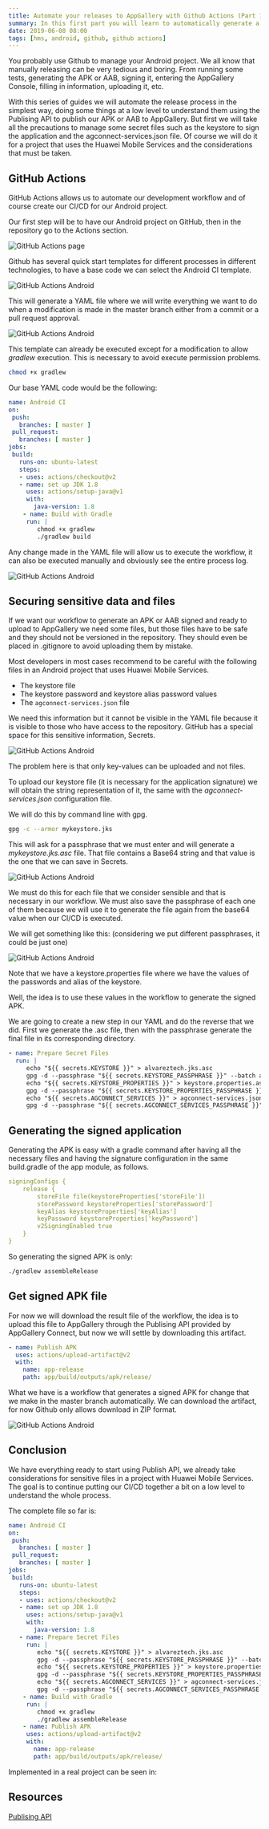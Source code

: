 ```yaml
---
title: Automate your releases to AppGallery with Github Actions (Part 1)
summary: In this first part you will learn to automatically generate a signed APK ready to be published in AppGallery with GitHub Actions considering all security issues.
date: 2019-06-08 08:00
tags: [hms, android, github, github actions]
---
```


You probably use Github to manage your Android project. We all know that manually releasing can be very tedious and boring. From running some tests, generating the APK or AAB, signing it, entering the AppGallery Console, filling in information, uploading it, etc.

With this series of guides we will automate the release process in the simplest way, doing some things at a low level to understand them using the Publising API to publish our APK or AAB to AppGallery. But first we will take all the precautions to manage some secret files such as the keystore to sign the application and the agconnect-services.json file. Of course we will do it for a project that uses the Huawei Mobile Services and the considerations that must be taken.

## GitHub Actions

GitHub Actions allows us to automate our development workflow and of course create our CI/CD for our Android project.

Our first step will be to have our Android project on GitHub, then in the repository go to the Actions section.

![GitHub Actions page](/images/githubactions1.png)

Github has several quick start templates for different processes in different technologies, to have a base code we can select the Android CI template.

![GitHub Actions Android](/images/githubactions2.png)

This will generate a YAML file where we will write everything we want to do when a modification is made in the master branch either from a commit or a pull request approval.

![GitHub Actions Android](/images/githubactions3.png)

This template can already be executed except for a modification to allow _gradlew_ execution. This is necessary to avoid execute permission problems.

```bash
chmod +x gradlew
```

Our base YAML code would be the following:

```YAML
name: Android CI
on:
 push:
   branches: [ master ]
 pull_request:
   branches: [ master ]
jobs:
 build:
   runs-on: ubuntu-latest
   steps:
   - uses: actions/checkout@v2
   - name: set up JDK 1.8
     uses: actions/setup-java@v1
     with:
       java-version: 1.8
    - name: Build with Gradle
     run: |
        chmod +x gradlew
        ./gradlew build
```

Any change made in the YAML file will allow us to execute the workflow, it can also be executed manually and obviously see the entire process log.

![GitHub Actions Android](/images/githubactions4.png)

## Securing sensitive data and files

If we want our workflow to generate an APK or AAB signed and ready to upload to AppGallery we need some files, but those files have to be safe and they should not be versioned in the repository. They should even be placed in .gitignore to avoid uploading them by mistake.

Most developers in most cases recommend to be careful with the following files in an Android project that uses Huawei Mobile Services.

* The keystore file
* The keystore password and keystore alias password values
* The `agconnect-services.json` file

We need this information but it cannot be visible in the YAML file because it is visible to those who have access to the repository. GitHub has a special space for this sensitive information, Secrets.

![GitHub Actions Android](/images/githubactions5.png)

The problem here is that only key-values can be uploaded and not files.


To upload our keystore file (it is necessary for the application signature) we will obtain the string representation of it, the same with the _agconnect-services.json_ configuration file.

We will do this by command line with gpg.

```bash
gpg -c --armor mykeystore.jks
```

This will ask for a passphrase that we must enter and will generate a _mykeystore.jks.asc_ file. That file contains a Base64 string and that value is the one that we can save in Secrets.

![GitHub Actions Android](/images/githubactions6.png)

We must do this for each file that we consider sensible and that is necessary in our workflow. We must also save the passphrase of each one of them because we will use it to generate the file again from the base64 value when our CI/CD is executed.

We will get something like this: (considering we put different passphrases, it could be just one)

![GitHub Actions Android](/images/githubactions7.png)

Note that we have a keystore.properties file where we have the values of the passwords and alias of the keystore.

Well, the idea is to use these values in the workflow to generate the signed APK.

We are going to create a new step in our YAML and do the reverse that we did. First we generate the .asc file, then with the passphrase generate the final file in its corresponding directory.


```yml
- name: Prepare Secret Files
  run: |
     echo "${{ secrets.KEYSTORE }}" > alvareztech.jks.asc
     gpg -d --passphrase "${{ secrets.KEYSTORE_PASSPHRASE }}" --batch alvareztech.jks.asc > app/alvareztech.jks
     echo "${{ secrets.KEYSTORE_PROPERTIES }}" > keystore.properties.asc
     gpg -d --passphrase "${{ secrets.KEYSTORE_PROPERTIES_PASSPHRASE }}" --batch keystore.properties.asc > keystore.properties
     echo "${{ secrets.AGCONNECT_SERVICES }}" > agconnect-services.json.asc
     gpg -d --passphrase "${{ secrets.AGCONNECT_SERVICES_PASSPHRASE }}" --batch agconnect-services.json.asc > app/agconnect-services.json
```

## Generating the signed application

Generating the APK is easy with a gradle command after having all the necessary files and having the signature configuration in the same build.gradle of the app module, as follows.

```YAML
signingConfigs {
    release {
        storeFile file(keystoreProperties['storeFile'])
        storePassword keystoreProperties['storePassword']
        keyAlias keystoreProperties['keyAlias']
        keyPassword keystoreProperties['keyPassword']
        v2SigningEnabled true
    }
}
```

So generating the signed APK is only:

```bash
./gradlew assembleRelease
```

## Get signed APK file

For now we will download the result file of the workflow, the idea is to upload this file to AppGallery through the Publising API provided by AppGallery Connect, but now we will settle by downloading this artifact.

```yml
- name: Publish APK
  uses: actions/upload-artifact@v2
  with:
    name: app-release
    path: app/build/outputs/apk/release/
```

What we have is a workflow that generates a signed APK for change that we make in the master branch automatically. We can download the artifact, for now Github only allows download in ZIP format.

![GitHub Actions Android](/images/githubactions8.png)

## Conclusion

We have everything ready to start using Publish API, we already take considerations for sensitive files in a project with Huawei Mobile Services. The goal is to continue putting our CI/CD together a bit on a low level to understand the whole process.

The complete file so far is:

```yml
name: Android CI
on:
 push:
   branches: [ master ]
 pull_request:
   branches: [ master ]
jobs:
 build:
   runs-on: ubuntu-latest
   steps:
   - uses: actions/checkout@v2
   - name: set up JDK 1.8
     uses: actions/setup-java@v1
     with:
       java-version: 1.8
   - name: Prepare Secret Files
     run: |
        echo "${{ secrets.KEYSTORE }}" > alvareztech.jks.asc
        gpg -d --passphrase "${{ secrets.KEYSTORE_PASSPHRASE }}" --batch alvareztech.jks.asc > app/alvareztech.jks
        echo "${{ secrets.KEYSTORE_PROPERTIES }}" > keystore.properties.asc
        gpg -d --passphrase "${{ secrets.KEYSTORE_PROPERTIES_PASSPHRASE }}" --batch keystore.properties.asc > keystore.properties
        echo "${{ secrets.AGCONNECT_SERVICES }}" > agconnect-services.json.asc
        gpg -d --passphrase "${{ secrets.AGCONNECT_SERVICES_PASSPHRASE }}" --batch agconnect-services.json.asc > app/agconnect-services.json
    - name: Build with Gradle
     run: |
        chmod +x gradlew
        ./gradlew assembleRelease
    - name: Publish APK
     uses: actions/upload-artifact@v2
     with:
       name: app-release
       path: app/build/outputs/apk/release/
```

Implemented in a real project can be seen in:

<GitHub repo="facts-android" />

## Resources

[Publising API](https://developer.huawei.com/consumer/en/doc/development/AppGallery-connect-Guides/agcapi-publish_api_overview)

